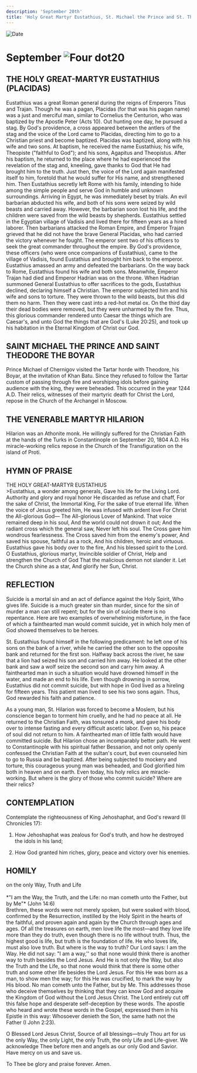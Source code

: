 ```yaml
---
description: 'September 20th'
title: 'Holy Great Martyr Eustathius, St. Michael the Prince and St. Theodore the Boyar, Venerable Martyr Hilarion'
---
```


<CustomPaginator />
<RunningHead />

<Image src="/title-imprint.png" height={68} width={50} alt="Date" className="title-imprint"/>

# <div id="date">September <Image className="four-dot" src="/four-dot.png" height={15} width={15} alt="Four dot" />20</div>

## THE HOLY GREAT-MARTYR EUSTATHIUS (PLACIDAS)

Eustathius was a great Roman general during the reigns of Emperors Titus and Trajan. Though he was a pagan, Placidas (for that was his pagan name) was a just and merciful man, similar to Cornelius the Centurion, who was baptized by the Apostle Peter (Acts 10). Out hunting one day, he pursued a stag. By God's providence, a cross appeared between the antlers of the stag and the voice of the Lord came to Placidas, directing him to go to a Christian priest and become baptized. Placidas was baptized, along with his wife and two sons. At baptism, he received the name Eustathius; his wife, Theopiste ("faithful to God"); and his sons, Agapitus and Theopistus. After his baptism, he returned to the place where he had experienced the revelation of the stag and, kneeling, gave thanks to God that He had brought him to the truth. Just then, the voice of the Lord again manifested itself to him, foretold that he would suffer for His name, and strengthened him. Then Eustathius secretly left Rome with his family, intending to hide among the simple people and serve God in humble and unknown surroundings. Arriving in Egypt, he was immediately beset by trials. An evil barbarian abducted his wife, and both of his sons were seized by wild beasts and carried away. However, the barbarian soon lost his life, and the children were saved from the wild beasts by shepherds. Eustathius settled in the Egyptian village of Vadisis and lived there for fifteen years as a hired laborer. Then barbarians attacked the Roman Empire, and Emperor Trajan grieved that he did not have the brave General Placidas, who had carried the victory whenever he fought. The emperor sent two of his officers to seek the great commander throughout the empire. By God's providence, these officers (who were once companions of Eustathius), came to the village of Vadisis, found Eustathius and brought him back to the emperor. Eustathius amassed an army and defeated the barbarians. On the way back to Rome, Eustathius found his wife and both sons. Meanwhile, Emperor Trajan had died and Emperor Hadrian was on the throne. When Hadrian summoned General Eustathius to offer sacrifices to the gods, Eustathius declined, declaring himself a Christian. The emperor subjected him and his wife and sons to torture. They were thrown to the wild beasts, but this did them no harm. Then they were cast into a red-hot metal ox. On the third day their dead bodies were removed, but they were unharmed by the fire. Thus, this glorious commander rendered unto Caesar the things which are Caesar's, and unto God the things that are God's (Luke 20:25), and took up his habitation in the Eternal Kingdom of Christ our God.

## SAINT MICHAEL THE PRINCE AND SAINT THEODORE THE BOYAR

Prince Michael of Chernigov visited the Tartar horde with Theodore, his Boyar, at the invitation of Khan Batu. Since they refused to follow the Tartar custom of passing through fire and worshiping idols before gaining audience with the king, they were beheaded. This occurred in the year 1244 A.D. Their relics, witnesses of their martyric death for Christ the Lord, repose in the Church of the Archangel in Moscow.

## THE VENERABLE MARTYR HILARION

Hilarion was an Athonite monk. He willingly suffered for the Christian Faith at the hands of the Turks in Constantinople on September 20, 1804 A.D. His miracle-working relics repose in the Church of the Transfiguration on the island of Proti.


## HYMN OF PRAISE
<div style={{textAlign:'center', color:'crimson', fontWeight:'bold'}}>
THE HOLY GREAT-MARTYR EUSTATHIUS
</div>
>Eustathius, a wonder among generals,  
Gave his life for the Living Lord.  
Authority and glory and royal honor  
He discarded as refuse and chaff,  
For the sake of Christ, the Immortal King,  
For the sake of true eternal life.  
When the voice of Jesus greeted him,  
He was infused with ardent love  
For Christ the All-glorious God—  
The All-glorious Lover of Mankind.  
That voice remained deep in his soul,  
And the world could not drown it out;  
And the radiant cross which the general saw,  
Never left his soul.  
The Cross gave him wondrous fearlessness.  
The Cross saved him from the enemy's power,  
And saved his spouse, faithful as a rock,  
And his children, heroic and virtuous.  
Eustathius gave his body over to the fire,  
And his blessed spirit to the Lord.  
O Eustathius, glorious martyr,  
Invincible soldier of Christ,  
Help and strengthen the Church of God  
That the malicious demon not slander it.  
Let the Church shine as a star,  
And glorify her Sun, Christ.  


## REFLECTION

Suicide is a mortal sin and an act of defiance against the Holy Spirit, Who gives life. Suicide is a much greater sin than murder, since for the sin of murder a man can still repent; but for the sin of suicide there is no repentance. Here are two examples of overwhelming misfortune, in the face of which a fainthearted man would commit suicide, yet in which holy men of God showed themselves to be heroes.

St. Eustathius found himself in the following predicament: he left one of his sons on the bank of a river, while he carried the other son to the opposite bank and returned for the first son. Halfway back across the river, he saw that a lion had seized his son and carried him away. He looked at the other bank and saw a wolf seize the second son and carry him away. A fainthearted man in such a situation would have drowned himself in the water, and made an end to his life. Even though drowning in sorrow, Eustathius did not commit suicide, but with hope in God lived as a hireling for fifteen years. This patient man lived to see his two sons again. Thus, God rewarded his faith and patience.

As a young man, St. Hilarion was forced to become a Moslem, but his conscience began to torment him cruelly, and he had no peace at all. He returned to the Christian Faith, was tonsured a monk, and gave his body over to intense fasting and every difficult ascetic labor. Even so, his peace of soul did not return to him. A fainthearted man of little faith would have committed suicide. But Hilarion chose an incomparably better path. He went to Constantinople with his spiritual father Bessarion, and not only openly confessed the Christian Faith at the sultan's court, but even counseled him to go to Russia and be baptized. After being subjected to mockery and torture, this courageous young man was beheaded, and God glorified him both in heaven and on earth. Even today, his holy relics are miracle-working. But where is the glory of those who commit suicide? Where are their relics?


## CONTEMPLATION

Contemplate the righteousness of King Jehoshaphat, and God's reward (II Chronicles 17):

1. How Jehoshaphat was zealous for God's truth, and how he destroyed the idols in his land;

2. How God granted him riches, glory, peace and victory over his enemies. 


## HOMILY
<div style={{textAlign:'center', color:'crimson', fontWeight:'bold'}}>
on the only Way, Truth and Life
 </div>
<br />
<div style={{textAlign:'right'}}>
*"I am the Way, the Truth, and the Life: no man cometh unto the Father, but by Me"* (John 14:6)
</div>
Brethren, these words were not merely spoken, but were soaked with blood, confirmed by the Resurrection, instilled by the Holy Spirit in the hearts of the faithful, and proven again and again by the Church through ages and ages. Of all the treasures on earth, men love life the most—and they love life more than they do truth, even though there is no life without truth. Thus, the highest good is life, but truth is the foundation of life. He who loves life, must also love truth. But where is the way to truth? Our Lord says: I am the Way. He did not say: "I am a way,'' so that none would think there is another way to truth besides the Lord Jesus. And He is not only the Way, but also the Truth and the Life, so that none would think that there is some other truth and some other life besides the Lord Jesus. For this He was born as a man, to show men the way; for this He was crucified, to mark the way by His blood. No man cometh unto the Father, but by Me. This addresses those who deceive themselves by thinking that they can know God and acquire the Kingdom of God without the Lord Jesus Christ. The Lord entirely cut off this false hope and desperate self-deception by these words. The apostle who heard and wrote these words in the Gospel, expressed them in his Epistle in this way: Whosoever denieth the Son, the same hath not the Father (I John 2:23).

O Blessed Lord Jesus Christ, Source of all blessings—truly Thou art for us the only Way, the only Light, the only Truth, the only Life and Life-giver. We acknowledge Thee before men and angels as our only God and Savior. Have mercy on us and save us.

To Thee be glory and praise forever. Amen.